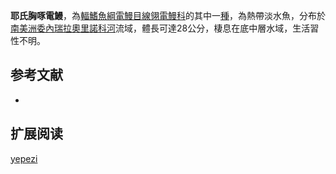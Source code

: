 {{Speciesbox
| name = 耶氏胸啄電鰻
| image = 
| image_caption = 
| image_width = 250px
| status = NE
| status_system = IUCN3.1
| genus = Sternarchorhynchus
| species = yepezi
| authority = [[de_Santana_&_Vari|de Santana & Vari]], 2010
| synonyms = 
}}
'''耶氏胸啄電鰻'''，為[[輻鰭魚綱|輻鰭魚綱]][[電鰻目|電鰻目]][[線翎電鰻科|線翎電鰻科]]的其中一[[種|種]]，為熱帶淡水魚，分布於[[南美洲|南美洲]][[委內瑞拉|委內瑞拉]][[奧里諾科河|奧里諾科河]]流域，體長可達28公分，棲息在底中層水域，生活習性不明。

==参考文献==
*{{FishBase_species|genus=Sternarchorhynchus|species=yepezi|year=2015|month=10}}

== 扩展阅读 ==
{{refbegin}}
{{wikispecies-inline|Sternarchorhynchus yepezi|耶氏胸啄電鰻}}
{{refend}}
{{Taxonbar|from=Q5940116}}

[[Category:胸啄電鰻屬|yepezi]]